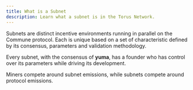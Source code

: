 ```yaml
---
title: What is a Subnet
description: Learn what a subnet is in the Torus Network.
---
```


Subnets are distinct incentive environments running in parallel on the Commune protocol. Each is unique based on a set of characteristic defined by its consensus, parameters and validation methodology.

Every subnet, with the consensus of **yuma**, has a founder who has control over its parameters while driving its development.

Miners compete around subnet emissions, while subnets compete around protocol emissions.
